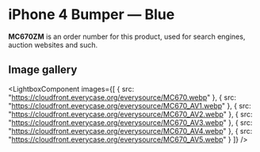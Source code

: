 
# iPhone 4 Bumper — Blue

<Callout type='info' emoji='👉🏻'>**MC670ZM** is an order number for this product, used for search engines, auction websites and such.</Callout>

## Image gallery

<LightboxComponent
    images={[
      {
        src: "https://cloudfront.everycase.org/everysource/MC670.webp"
      },
      {
        src: "https://cloudfront.everycase.org/everysource/MC670_AV1.webp"
      },
      {
        src: "https://cloudfront.everycase.org/everysource/MC670_AV2.webp"
      },
      {
        src: "https://cloudfront.everycase.org/everysource/MC670_AV3.webp"
      },
      {
        src: "https://cloudfront.everycase.org/everysource/MC670_AV4.webp"
      },
      {
        src: "https://cloudfront.everycase.org/everysource/MC670_AV5.webp"
      }
    ]}
  />
